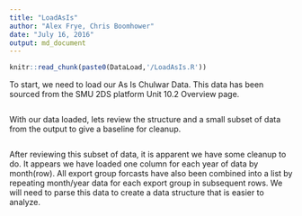 ```yaml
---
title: "LoadAsIs"
author: "Alex Frye, Chris Boomhower"
date: "July 16, 2016"
output: md_document
---
```


```r
knitr::read_chunk(paste0(DataLoad,'/LoadAsIs.R'))
```

To start, we need to load our As Is Chulwar Data. This data has been sourced from the SMU 2DS platform Unit 10.2 Overview page.

```R
```

With our data loaded, lets review the structure and a small subset of data from the output to give a baseline for cleanup.

```R
```

After reviewing this subset of data, it is apparent we have some cleanup to do. It appears we have loaded one column for each year of data by month(row). All export group forcasts have also been combined into a list by repeating month/year data for each export group in subsequent rows. We will need to parse this data to create a data structure that is easier to analyze. 